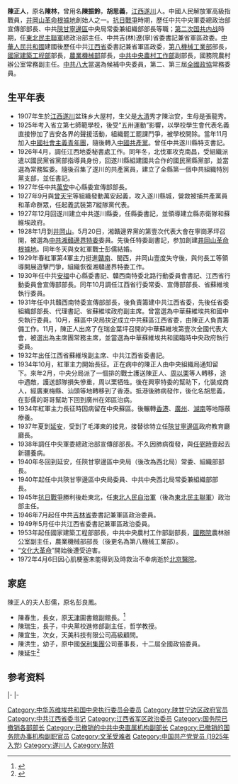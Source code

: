 {{Infobox Officeholder
|圖像    = 陈正人.jpg
|圖像大小= 
|圖像說明= 
|term1     = [[第二届全国人大|第二届全国人大]]
|order1 = 1
|office1     = 中華人民共和國農業機械部部長
|term_start1 = 1959年8月26日
|term_end1 = 1965年1月3日
|predecessor1     = 
|successor1     = [[楊立功|楊立功]]
|term2     = [[第三届全国人大第一次会议|第三届全国人大第一次会议]]
|order2 = 1
|office2     = 中華人民共和國第八機械工業部部長
|term_start2 = 1965年1月4日
|term_end2 = 1970年6月22日
|predecessor2     = 
|successor2     = [[焦若愚|焦若愚]]
|姓名    = 陳正人
|原名    = 陳林
|字  = 
|號  = 
|籍貫    = 江西
|出生日期= {{birth date|1907|12|12}}
|出生地點= {{QIN}}[[江西省|江西省]][[遂川縣|遂川縣]]盆珠鄉大屋村
|逝世日期= {{death date|1972|4|6}}
|逝世地點= {{PRC}}[[北京市|北京市]]
|安葬地點=
|居處    = 
|政黨    = {{CPC}}
|職業    = 政治家、軍人
|父母    = 陳治安，張龍秀
|配偶    = [[彭儒|彭儒]]
|子女    = 
|親屬    = 
|宗教信仰    = 
|專業    = 
|母校    = 江西省立第七師範學校
|網站    = 
|簽名    = 
|腳註    =
|著作 = 《自传》（现存于[[中共中央组织部|中共中央组织部]]）
}}

'''陳正人'''{{BD|1907年|12月12日|1972年|4月6日|catIdx=陳}}，原名'''陳林'''，曾用名'''陳振鈴'''，'''胡思義'''，[[江西|江西]][[遂川|遂川]]人。中國人民解放軍高級指戰員，[[井岡山革命根據地|井岡山革命根據地]]創始人之一。[[抗日戰爭|抗日戰爭]]時期，歷任中共中央軍委總政治部宣傳部部長、中共[[陝甘寧邊區|陝甘寧邊區]]中央局常委兼組織部部長等職；[[第二次国共内战|第二次国共内战]]時期，任[[東北人民解放軍|東北民主聯軍]]總政治部主任、中共吉(林)遼(寧)省委書記兼省軍區政委。[[中華人民共和國|中華人民共和國]]建國後歷任中共[[江西省|江西省]]委書記兼省軍區政委，[[中華人民共和國第八機械工業部|第八機械工業部]]部長，[[國家建築工程部|國家建築工程部]]部長，[[農業機械部|農業機械部]]部長，[[中共中央農村工作部|中共中央農村工作部]]副部長，國務院農村辦公室常務副主任。[[中共八大|中共八大]]當選為候補中央委員，第二、第三屆[[全國政協|全國政協]]常務委員。

== 生平年表 ==
*1907年生於[[江西|江西]][[遂川|遂川]]盆珠乡大屋村，生父是[[大清|大清]]秀才陳治安，生母是張龍秀。
*1925年考入省立第七師範學校，後受“五卅運動”影響，以學校學生會代表名義直接慘加了吉安各界的聲援活動，組織罷工罷課鬥爭，被學校開除。當年11月加入[[中國社會主義青年團|中國社會主義青年團]]，隨後轉入[[中國共產黨|中國共產黨]]。曾任中共遂川縣特支書記。
*1926年4月，調任江西地委秘書處工作。同年冬，北伐軍攻克南昌，受組織派遣以國民黨省黨部指導員身份，回遂川縣組建國共合作的國民黨縣黨部，並當選為常務監委。隨後召集了遂川的共產黨員，建立了全縣第一個中共組織特別黨支部，並任書記。
*1927年任中共[[萬安|萬安]]中心縣委宣傳部部長。
*1927年9月與[[曾天宇|曾天宇]]等組織發動萬安起義，攻入遂川縣城，營救被捕共產黨員和革命群眾，任起義武裝第7縱隊黨代表。
*1927年12月回遂川建立中共遂川縣委，任縣委書記，並領導建立縣赤衛隊和蘇維埃政府。
*1928年1月到[[井岡山|井岡山]]。5月20日，湘贛邊界黨的第壹次代表大會在寧崗茅坪召開，被選為[[中共湘贛邊界特委|中共湘贛邊界特委]]委員。先後任特委副書記，参加創建[[井岡山革命根據地|井岡山革命根據地]]。同年冬天與女紅軍戰士彭儒結婚。
*1929年春紅軍第4軍主力挺進[[贛南|贛南]]、閩西，井岡山壹度失守後，與何長工等領導開展遊擊鬥爭，組織恢復湘贛邊界特委工作。
*1930年任中共[[安福|安福]]中心縣委書記、贛西南特委北路行動委員會書記、江西省行動委員會宣傳部部長。同年10月調任江西省行委常委、宣傳部部長、省蘇維埃執行委員。
*1931年任中共贛西南特委宣傳部部長，後負責籌建中共江西省委，先後任省委組織部部長、代理書記、省蘇維埃政府副主席。曾當選為中華蘇維埃共和國中央執行委員。10月，蘇區中央局抉定成立中共蘇區江西省委，由陳正人負責籌備工作。11月，陳正人出席了在瑞金葉坪召開的中華蘇維埃第壹次全國代表大會，被選出為主席團常務主席，並當選為中華蘇維埃共和國臨時中央政府執行委員。
*1932年出任江西省蘇維埃副主席、中共江西省委書記。
*1934年10月，紅軍主力開始長征。正在病中的陳正人由中央組織局通知留下。來年2月，中央分局派了一個排的戰士護送陳正人、[[周以栗_(長沙)|周以栗]]等人轉移，途中遇敵，護送部隊損失慘重，周以栗牺牲。後在興寧特委的幫助下，化裝成商人，經廣東梅縣、汕頭等地轉移到了香港。抵港後肺病發作，後化名胡思義，在彭儒的哥哥幫助下回到廣州在郊區治病。
*1934年紅軍主力長征時因病留在中央蘇區。後輾轉[[香港|香港]]、[[廣州|廣州]]、[[湖南|湖南]]等地隱蔽療養。
*1937年夏到[[延安|延安]]，受到了毛澤東的接見，接替徐特立任[[陝甘寧邊區|陝甘寧邊區]]政府教育廳廳長。
*1938年調任中央軍委總政治部宣傳部部長。不久因肺病復發，與[[任弼時|任弼時]]壹起去新疆養病。
*1940年冬回到延安，任陝甘寧邊區中央局（後改為西北局）常委、組織部部長。
*1940年起任中共陝甘寧邊區中央局委員、中共中央西北局常委兼組織部部長。
*1945年[[抗日戰爭|抗日戰爭]]勝利後赴東北，任[[東北人民自治軍|東北人民自治軍]]（後為[[東北民主聯軍|東北民主聯軍]]）政治部主任。
*1946年7月起任中共[[吉林省|吉林省]]委書記兼軍區政治委員。
*1949年5月任中共江西省委書記兼軍區政治委員。
*1953年起任國家建築工程部部長，中共中央農村工作部副部長，[[中华人民共和国国务院|國務院]]農林辦公室副主任，農業機械部部長（後更名為第八機械工業部）。
*“[[文化大革命|文化大革命]]”開始後遭受迫害。
*1972年4月6日因心肌梗塞未能得到及時救治不幸病逝於[[北京醫院|北京醫院]]。

== 家庭 ==
陳正人的夫人彭儒，原名彭良鳳。

*陳春生，長女，原[[天津|天津]]圖書館副館長。<ref>{{cite web|url=http://www.tjl.tj.cn/ArticleContent.aspx?ChannelId=241&ID=14950|title=天津图书馆离退支部组织离退老党员赴佛罗伦萨小镇欢度国庆节、重阳节|work=天津图书馆|date=2014-09-30|access-date=2016-01-15|archive-date=2019-05-08|archive-url=https://web.archive.org/web/20190508085750/http://www.tjl.tj.cn/ArticleContent.aspx?ChannelId=241&ID=14950|dead-url=no}}</ref>
*陳瑞生，長子，中央黨校進修部副主任，哲学教授。
*陳宜生，次女，天美科技有限公司高級顧問。
*陳洪生，幼子，原中國[[保利集團|保利集團]]公司董事長，十二屆全國政協委員。
*陳延生<ref>{{cite web|url =http://www.crt.com.cn/news2007/news/YAZHUZHUANLAN/14115174015IEC1414K880303A26KJ4_2.html|title =中国工农红军东路军后代座谈会在京举行（组图）|work =中红网|date =2014-11-05|access-date =2016-01-15|archive-date =2017-03-05|archive-url =https://web.archive.org/web/20170305035508/http://www.crt.com.cn/news2007/news/YAZHUZHUANLAN/14115174015IEC1414K880303A26KJ4_2.html|dead-url =no}}</ref>
==参考资料==
{{reflist}}

{{start box}}
{{s-ppo|cpc}}
{{s-new}}
{{s-title|[[中国共产党江西省委员会|中国共产党江西省委员会]]书记|1949年6月－1952年11月}}
{{s-after|[[楊尚奎|楊尚奎]]}}
{{s-gov|prc}}
|-
{{s-new|rows=2}}
{{s-title|[[中央人民政府建筑工程部|中央人民政府建筑工程部]]部长|1952年11月－1954年9月}}
{{s-after|[[刘秀峰|刘秀峰]]|[[中华人民共和国建筑工程部|中华人民共和国建筑工程部]]部长}}
|-
{{s-title|[[中华人民共和国农业机械部|中华人民共和国农业机械部]]部长|1959年8月－1967年7月}}
{{s-after|[[周特夫|周特夫]]}}
{{s-mil|pla}}
{{s-new}}
{{s-title|[[中国人民解放军江西省军区|中国人民解放军江西省军区]]政治委员|1949年6月－1953年1月}}
{{s-after|[[肖元礼|肖元礼]]}}
{{end box}}

{{中央人民政府政务院}}
{{第2届国务院}}
{{第3届国务院}}
{{中华人民共和国江西省地方领导人|nocat}}
[[Category:中华苏维埃共和国中央执行委员会委员|Category:中华苏维埃共和国中央执行委员会委员]]
[[Category:陕甘宁边区政府官员|Category:陕甘宁边区政府官员]]
[[Category:中共江西省委书记|Category:中共江西省委书记]]
[[Category:江西省军区政治委员|Category:江西省军区政治委员]]
[[Category:国务院已撤销各部部长|Category:国务院已撤销各部部长]]
[[Category:已撤销的中共中央直属机构副部长|Category:已撤销的中共中央直属机构副部长]]
[[Category:已撤销的国务院办事机构副职官员|Category:已撤销的国务院办事机构副职官员]]
[[Category:文革受难者|Category:文革受难者]]
[[Category:中国共产党党员_(1925年入党)|Category:中国共产党党员 (1925年入党)]]
[[Category:遂川人|Category:遂川人]]
[[Category:陈姓|Category:陈姓]]